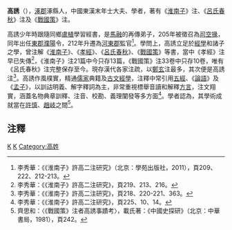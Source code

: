 '''高誘'''（{{bd|？||？||catIdx=G高}}），[[涿郡|涿郡]]涿縣人，中國東漢末年士大夫、學者，著有《[[淮南子|淮南子]]》注、《[[呂氏春秋|呂氏春秋]]》注及《[[戰國策|戰國策]]》注。

高誘少年時跟隨同鄉[[盧植|盧植]]學習經書，是[[馬融_(東漢)|馬融]]的再傳弟子，205年被徵召為[[司空|司空]][[掾|掾]]，同年出任[[東郡|東郡]][[濮陽|濮陽]]令，212年升遷為[[河東郡_(中國)|河東郡]]監官<ref>李秀華：《《淮南子》許高二注研究》（北京：學苑出版社，2011），頁209、222、212-213。</ref>。學問上，高誘立足於[[經學|經學]]和諸子之學，曾注解《[[淮南子|淮南子]]》、《[[孝經|孝經]]》、《[[呂氏春秋|呂氏春秋]]》、《[[戰國策|戰國策]]》等書，當中《孝經》注早已失傳<ref>李秀華：《《淮南子》許高二注研究》，頁219、213、216。</ref>，《淮南子》注21篇中今只存13篇，《戰國策》注33卷中只存10卷，唯有《呂氏春秋》注完整保存至今。現存漢代各家注疏，以[[鄭玄|鄭玄]]注最多，其次便是高誘注<ref>李秀華：《《淮南子》許高二注研究》，頁218、220-221、363。</ref>。高誘作風樸實，精通[[儒家|儒家]]典籍及[[古文經學|古文經學]]，注釋中常引用[[五經|五經]]、《[[論語|論語]]》及《[[孟子|孟子]]》，以訓詁明義、解字釋詞為主，非常重視標舉音讀和解釋[[方言|方言]]，注文翔實，涵蓋名物典章訓釋、注音、校勘、義理闡發等多方面<ref>李秀華：《《淮南子》許高二注研究》，頁225、10、14。</ref>。學者認為，其學術成就當在[[許慎|許慎]]、[[趙岐|趙岐]]之間<ref>齊思和：〈《戰國策》注者高誘事蹟考〉，載氏著：《中國史探研》（北京：中華書局，1981），頁242。</ref>。

==注釋==
{{Reflist}}

[[Category:漢朝經學家|K]]
[[Category:涿州人|K]]
[[Category:高姓|Category:高姓]]